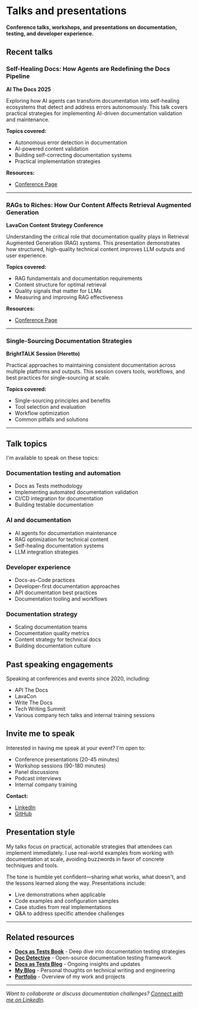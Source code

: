# Talks and presentations

**Conference talks, workshops, and presentations on documentation, testing, and developer experience.**

## Recent talks

### Self-Healing Docs: How Agents are Redefining the Docs Pipeline

**AI The Docs 2025**

Exploring how AI agents can transform documentation into self-healing ecosystems that detect and address errors autonomously. This talk covers practical strategies for implementing AI-driven documentation validation and maintenance.

**Topics covered:**

- Autonomous error detection in documentation
- AI-powered content validation
- Building self-correcting documentation systems
- Practical implementation strategies

**Resources:**

- [Conference Page](https://apithedocs.org/ai-25/manny-silva)

---

### RAGs to Riches: How Our Content Affects Retrieval Augmented Generation

**LavaCon Content Strategy Conference**

Understanding the critical role that documentation quality plays in Retrieval Augmented Generation (RAG) systems. This presentation demonstrates how structured, high-quality technical content improves LLM outputs and user experience.

**Topics covered:**

- RAG fundamentals and documentation requirements
- Content structure for optimal retrieval
- Quality signals that matter for LLMs
- Measuring and improving RAG effectiveness

**Resources:**

- [Conference Page](https://www.lavacon.org/blog/speaker/manny-silva/)

---

### Single-Sourcing Documentation Strategies

**BrightTALK Session (Heretto)**

Practical approaches to maintaining consistent documentation across multiple platforms and outputs. This session covers tools, workflows, and best practices for single-sourcing at scale.

**Topics covered:**

- Single-sourcing principles and benefits
- Tool selection and evaluation
- Workflow optimization
- Common pitfalls and solutions

---

## Talk topics

I'm available to speak on these topics:

### Documentation testing and automation

- Docs as Tests methodology
- Implementing automated documentation validation
- CI/CD integration for documentation
- Building testable documentation

### AI and documentation

- AI agents for documentation maintenance
- RAG optimization for technical content
- Self-healing documentation systems
- LLM integration strategies

### Developer experience

- Docs-as-Code practices
- Developer-first documentation approaches
- API documentation best practices
- Documentation tooling and workflows

### Documentation strategy

- Scaling documentation teams
- Documentation quality metrics
- Content strategy for technical docs
- Building documentation culture

## Past speaking engagements

Speaking at conferences and events since 2020, including:

- API The Docs
- LavaCon
- Write The Docs
- Tech Writing Summit
- Various company tech talks and internal training sessions

## Invite me to speak

Interested in having me speak at your event? I'm open to:

- Conference presentations (20-45 minutes)
- Workshop sessions (90-180 minutes)
- Panel discussions
- Podcast interviews
- Internal company training

**Contact:**

- [LinkedIn](https://www.linkedin.com/in/manuelrbsilva)
- [GitHub](https://github.com/hawkeyexl)

## Presentation style

My talks focus on practical, actionable strategies that attendees can implement immediately. I use real-world examples from working with documentation at scale, avoiding buzzwords in favor of concrete techniques and tools.

The tone is humble yet confident—sharing what works, what doesn't, and the lessons learned along the way. Presentations include:

- Live demonstrations when applicable
- Code examples and configuration samples
- Case studies from real implementations
- Q&A to address specific attendee challenges

---

## Related resources

- **[Docs as Tests Book](/books/docs-as-tests)** - Deep dive into documentation testing strategies
- **[Doc Detective](/doc-detective)** - Open-source documentation testing framework
- **[Docs as Tests Blog](https://www.docsastests.com)** - Ongoing insights and updates
- **[My Blog](/)** - Personal thoughts on technical writing and engineering
- **[Portfolio](/portfolio)** - Overview of my work and projects

---

_Want to collaborate or discuss documentation challenges? [Connect with me on LinkedIn](https://www.linkedin.com/in/manuelrbsilva)._
